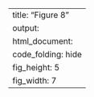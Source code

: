 ---
title: "Figure 8"
output:
  html_document:
    code_folding: hide
    fig_height: 5
    fig_width: 7
---